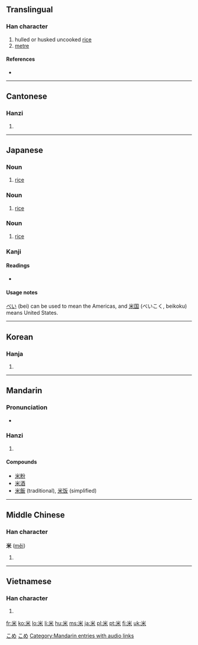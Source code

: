 ==Translingual==

===Han character===
{{Han char|rn=119|rad=米|as=00|sn=6|four=9090<sub>4</sub>|canj=火木 (FD)}}

# hulled or husked uncooked [[rice]]
# [[metre]]

====References====
* {{Han ref|kx=0906.310|dkj=26832|dj=1331.280|hdz=53141.010|uh=7C73|ud=31859|bh=A6CC|bd=42700}}

----

==Cantonese==

===Hanzi===
{{yue-hanzi|jyut=|y=mai5}}

# {{defn|Cantonese|sort=米00}}

----

==Japanese==

===Noun===
{{ja-noun|k|hira=こめ|rom=kome|hidx=こめ}}

# [[rice]]

[[Category:1000 Japanese basic words|こめ]]
[[Category:ja:Grains|こめ]]

===Noun===
{{ja-noun|k|hira=よね|rom=yone|hidx=よね}}

# [[rice]]

===Noun===
{{ja-noun|k|hira=めめ|rom=meme|hidx=めめ}}

# [[rice]]


===Kanji===
{{ja-kanji|grade=2|rs=米00}}

====Readings====
* {{ja-readings|on=[[べい]] (bei), [[まい]] (mai), [[め]] (me)|kun=[[こめ]] (kome), [[よね]] (yone), [[メートル]] (mētoru)}}

====Usage notes====
[[べい]] (bei) can be used to mean the Americas, and [[米国]] (べいこく, beikoku) means United States.

----

==Korean==

===Hanja===
{{ko-hanja|hangeul=미|eumhun=|rv=mi|mr=mi|y=mi}}

# {{defn|Korean|sort=米00}}

----

==Mandarin==

===Pronunciation===
*{{audio|zh-mǐ.ogg|audio}}

===Hanzi===
{{cmn-hanzi|pin=[[mǐ]] ([[mi3]]), [[zá]] ([[za2]])|wg=mi<sup>3</sup>, tsa<sup>2</sup>}}

# {{defn|Mandarin|sort=米00}}

====Compounds====
*[[米粉]]
*[[米酒]]
*[[米飯]] (traditional), [[米饭]] (simplified)

[[Category:Mandarin entries with audio links]]

----

==Middle Chinese==

===Han character===
'''米''' ([[měi]])

# {{defn|Middle Chinese|sort=米00}}

----

==Vietnamese==

===Han character===
{{vi-hantu|[[mễ]], [[mè]]|rs=米00}}

# {{defn|Vietnamese|sort=米00}}

[[fr:米]]
[[ko:米]]
[[lo:米]]
[[li:米]]
[[hu:米]]
[[ms:米]]
[[ja:米]]
[[pl:米]]
[[pt:米]]
[[fi:米]]
[[uk:米]]